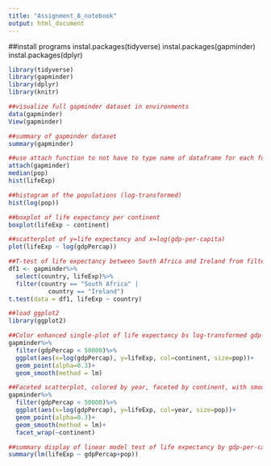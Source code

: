 ---
title: "Assignment_8_notebook"
output: html_document
---
##install programs
instal.packages(tidyverse)
instal.packages(gapminder)
instal.packages(dplyr)

```{r}
library(tidyverse)
library(gapminder)
library(dplyr)
library(knitr)
```

```{r}
##visualize full gapminder dataset in environments
data(gapminder)
View(gapminder)
```

```{r}
##summary of gapminder dataset
summary(gapminder)
```

```{r}
##use attach function to not have to type name of dataframe for each function
attach(gapminder)
median(pop)
hist(lifeExp)
```

```{r}
##histogram of the populations (log-transformed)
hist(log(pop))
```

```{r}
##boxplot of life expectancy per continent
boxplot(lifeExp ~ continent)
```

```{r}
##scatterplot of y=life expectancy and x=log(gdp-per-capita)
plot(lifeExp ~ log(gdpPercap))
```

```{r}
##T-test of life expectancy between South Africa and Ireland from filtered data set "df1"
df1 <- gapminder%>%
  select(country, lifeExp)%>%
  filter(country == "South Africa" |
           country == "Ireland")
t.test(data = df1, lifeExp ~ country)
```

```{r}
##load ggplot2
library(ggplot2)
```

```{r}
##Color enhanced single-plot of life expectancy bs log-transformed gdp-per-capita, colored by continent, dot-size by population, with smooth function
gapminder%>%
  filter(gdpPercap < 50000)%>%
  ggplot(aes(x=log(gdpPercap), y=lifeExp, col=continent, size=pop))+
  geom_point(alpha=0.3)+
  geom_smooth(method = lm)
```

```{r}
##Faceted scatterplot, colored by year, faceted by continent, with smooth function
gapminder%>%
  filter(gdpPercap < 50000)%>%
  ggplot(aes(x=log(gdpPercap), y=lifeExp, col=year, size=pop))+
  geom_point(alpha=0.3)+
  geom_smooth(method = lm)+
  facet_wrap(~continent)
```

```{r}
##summary display of linear model test of life expectancy by gdp-per-capita and population
summary(lm(lifeExp ~ gdpPercap+pop))
```